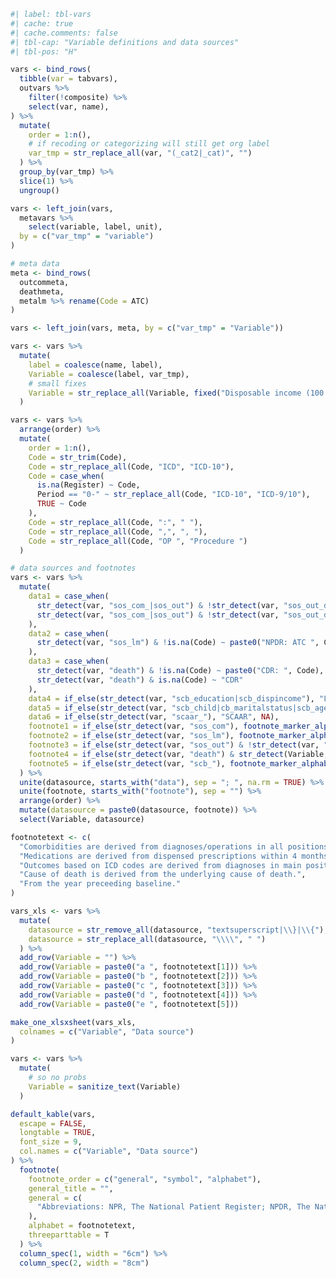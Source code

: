 ```r
#| label: tbl-vars
#| cache: true
#| cache.comments: false
#| tbl-cap: "Variable definitions and data sources"
#| tbl-pos: "H"

vars <- bind_rows(
  tibble(var = tabvars),
  outvars %>%
    filter(!composite) %>%
    select(var, name),
) %>%
  mutate(
    order = 1:n(),
    # if recoding or categorizing will still get org label
    var_tmp = str_replace_all(var, "(_cat2|_cat)", "")
  ) %>%
  group_by(var_tmp) %>%
  slice(1) %>%
  ungroup()

vars <- left_join(vars,
  metavars %>%
    select(variable, label, unit),
  by = c("var_tmp" = "variable")
)

# meta data
meta <- bind_rows(
  outcommeta,
  deathmeta,
  metalm %>% rename(Code = ATC)
)

vars <- left_join(vars, meta, by = c("var_tmp" = "Variable"))

vars <- vars %>%
  mutate(
    label = coalesce(name, label),
    Variable = coalesce(label, var_tmp),
    # small fixes
    Variable = str_replace_all(Variable, fixed("Disposable income (100 SEK)"), "Income")
  )

vars <- vars %>%
  arrange(order) %>%
  mutate(
    order = 1:n(),
    Code = str_trim(Code),
    Code = str_replace_all(Code, "ICD", "ICD-10"),
    Code = case_when(
      is.na(Register) ~ Code,
      Period == "0-" ~ str_replace_all(Code, "ICD-10", "ICD-9/10"),
      TRUE ~ Code
    ),
    Code = str_replace_all(Code, ":", " "),
    Code = str_replace_all(Code, ",", ", "),
    Code = str_replace_all(Code, "OP ", "Procedure ")
  )

# data sources and footnotes
vars <- vars %>%
  mutate(
    data1 = case_when(
      str_detect(var, "sos_com_|sos_out") & !str_detect(var, "sos_out_death") & !is.na(Code) ~ paste0("NPR: ", Code),
      str_detect(var, "sos_com_|sos_out") & !str_detect(var, "sos_out_death") & is.na(Code) ~ "NPR"
    ),
    data2 = case_when(
      str_detect(var, "sos_lm") & !is.na(Code) ~ paste0("NPDR: ATC ", Code)
    ),
    data3 = case_when(
      str_detect(var, "death") & !is.na(Code) ~ paste0("CDR: ", Code),
      str_detect(var, "death") & is.na(Code) ~ "CDR"
    ),
    data4 = if_else(str_detect(var, "scb_education|scb_dispincome"), "LISA", NA),
    data5 = if_else(str_detect(var, "scb_child|cb_maritalstatus|scb_age|scb_sex"), "RTP", NA),
    data6 = if_else(str_detect(var, "scaar_"), "SCAAR", NA),
    footnote1 = if_else(str_detect(var, "sos_com"), footnote_marker_alphabet(1, format = "latex"), ""),
    footnote2 = if_else(str_detect(var, "sos_lm"), footnote_marker_alphabet(2, format = "latex"), ""),
    footnote3 = if_else(str_detect(var, "sos_out") & !str_detect(var, "sos_out_death"), footnote_marker_alphabet(3, format = "latex"), ""),
    footnote4 = if_else(str_detect(var, "death") & str_detect(Variable, "D", negate = T), footnote_marker_alphabet(4, format = "latex"), ""),
    footnote5 = if_else(str_detect(var, "scb_"), footnote_marker_alphabet(5, format = "latex"), "")
  ) %>%
  unite(datasource, starts_with("data"), sep = "; ", na.rm = TRUE) %>%
  unite(footnote, starts_with("footnote"), sep = "") %>%
  arrange(order) %>%
  mutate(datasource = paste0(datasource, footnote)) %>%
  select(Variable, datasource)

footnotetext <- c(
  "Comorbidities are derived from diagnoses/operations in all positions, in-patient and out-patient speciality care within 5 years prior to index (ICD-10)/1987 (ICD-9) unless stated otherwise.",
  "Medications are derived from dispensed prescriptions within 4 months prior to baseline up until 7 days after baseline.",
  "Outcomes based on ICD codes are derived from diagnoses in main position, in-patient care and outcomes based on procedure codes are derived operations in all positions in-patient and out-patient speciality care",
  "Cause of death is derived from the underlying cause of death.",
  "From the year preceeding baseline."
)

vars_xls <- vars %>%
  mutate(
    datasource = str_remove_all(datasource, "textsuperscript|\\}|\\{"),
    datasource = str_replace_all(datasource, "\\\\", " ")
  ) %>%
  add_row(Variable = "") %>%
  add_row(Variable = paste0("a ", footnotetext[1])) %>%
  add_row(Variable = paste0("b ", footnotetext[2])) %>%
  add_row(Variable = paste0("c ", footnotetext[3])) %>%
  add_row(Variable = paste0("d ", footnotetext[4])) %>%
  add_row(Variable = paste0("e ", footnotetext[5]))

make_one_xlsxsheet(vars_xls,
  colnames = c("Variable", "Data source")
)

vars <- vars %>%
  mutate(
    # so no probs
    Variable = sanitize_text(Variable)
  )

default_kable(vars,
  escape = FALSE,
  longtable = TRUE,
  font_size = 9,
  col.names = c("Variable", "Data source")
) %>%
  footnote(
    footnote_order = c("general", "symbol", "alphabet"),
    general_title = "",
    general = c(
      "Abbreviations: NPR, The National Patient Register; NPDR, The National Prescribed Drug Register; LISA, Longitudinal integrated database for health insurance and labour market studies; RTP, Register of the Total Population"
    ),
    alphabet = footnotetext,
    threeparttable = T
  ) %>%
  column_spec(1, width = "6cm") %>%
  column_spec(2, width = "8cm")
```
